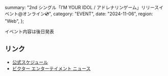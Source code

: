   summary: "2nd シングル「I’M YOUR IDOL / アドレナリンゲーム」リリースイベント@オンライン💿",
  category: "EVENT",
  date: "2024-11-06",
  region: "Web",
};

イベント内容は後日発表

## リンク

- [公式スケジュール](https://takanenonadeshiko.jp/events/event/2ndシングル「タイトル未定」リリースイベント/)
- [ビクター エンターテイメント ニュース](https://www.jvcmusic.co.jp/-/News/A028511/16.html)
